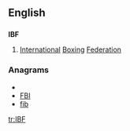 ==English==

==={{initialism}}===
'''IBF'''

# [[international|International]] [[boxing|Boxing]] [[federation|Federation]]

===Anagrams===
* {{alphagram|[[BFI#English|BFI]]}} 
* [[FBI#English|FBI]]
* [[fib#English|fib]]


[[tr:IBF]]